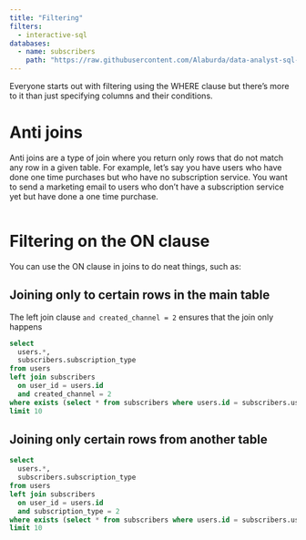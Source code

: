 ```yaml
---
title: "Filtering"
filters:
  - interactive-sql
databases:
  - name: subscribers
    path: "https://raw.githubusercontent.com/Alaburda/data-analyst-sql-cookbook/master/db/subscribers.db"
---
```


Everyone starts out with filtering using the WHERE clause but there's more to it than just specifying columns and their conditions.   

# Anti joins

Anti joins are a type of join where you return only rows that do not match any row in a given table. For example, let's say you have users who have done one time purchases but who have no subscription service. You want to send a marketing email to users who don't have a subscription service yet but have done a one time purchase.

```.sql


```

# Filtering on the ON clause

You can use the ON clause in joins to do neat things, such as:

## Joining only to certain rows in the main table

The left join clause `and created_channel = 2` ensures that the join only happens 

```.sql

select 
  users.*,
  subscribers.subscription_type
from users
left join subscribers
  on user_id = users.id
  and created_channel = 2
where exists (select * from subscribers where users.id = subscribers.user_id)
limit 10

```

## Joining only certain rows from another table

```.sql

select 
  users.*,
  subscribers.subscription_type
from users
left join subscribers
  on user_id = users.id
  and subscription_type = 2
where exists (select * from subscribers where users.id = subscribers.user_id)
limit 10

```

